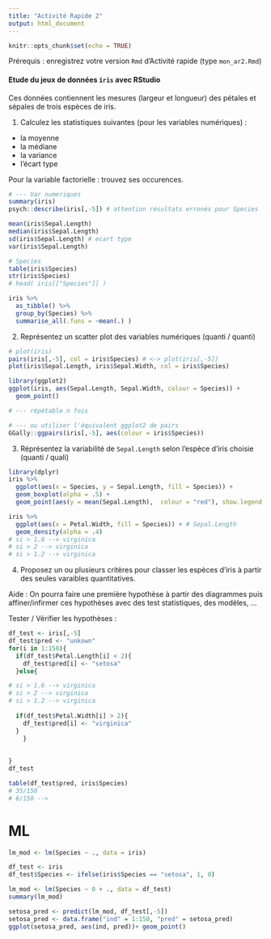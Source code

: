 ```yaml
---
title: "Activité Rapide 2"
output: html_document
---
```


```r
knitr::opts_chunk$set(echo = TRUE)
```

Prérequis : enregistrez votre version `Rmd` d'Activité rapide (type `mon_ar2.Rmd`)


#### Etude du jeux de données `iris` avec RStudio

Ces données contiennent les mesures (largeur et longueur) des pétales et sépales de trois espèces de iris.

1) Calculez les statistiques suivantes (pour les variables numériques) :

  * la moyenne
  * la médiane
  * la variance
  * l'écart type
  
  Pour la variable factorielle : trouvez ses occurences.
  
```r
# --- Var numeriques
summary(iris)
psych::describe(iris[,-5]) # attention résultats erronés pour Species

mean(iris$Sepal.Length)
median(iris$Sepal.Length)
sd(iris$Sepal.Length) # ecart type
var(iris$Sepal.Length)

# Species
table(iris$Species)
str(iris$Species)
# head( iris[["Species"]] )

iris %>% 
  as_tibble() %>% 
  group_by(Species) %>% 
  summarise_all(.funs = ~mean(.) )
```
  
  
2) Représentez un scatter plot des variables numériques (quanti / quanti)


```r
# plot(iris)
pairs(iris[,-5], col = iris$Species) # <-> plot(iris[,-5])
plot(iris$Sepal.Length, iris$Sepal.Width, col = iris$Species)
```


```r
library(ggplot2)
ggplot(iris, aes(Sepal.Length, Sepal.Width, colour = Species)) +
  geom_point()

# --- répétable n fois
```


```r
# --- ou utiliser l'équivalent ggplot2 de pairs 
GGally::ggpairs(iris[,-5], aes(colour = iris$Species)) 
```


3) Réprésentez la variabilité de `Sepal.Length` selon l'espèce d'iris choisie (quanti / quali)


```r
library(dplyr)
iris %>% 
  ggplot(aes(x = Species, y = Sepal.Length, fill = Species)) +
  geom_boxplot(alpha = .5) +
  geom_point(aes(y = mean(Sepal.Length),  colour = "red"), show.legend = FALSE)

iris %>% 
  ggplot(aes(x = Petal.Width, fill = Species)) + # Sepal.Length
  geom_density(alpha = .4)
# si > 1.6 --> virginica
# si > 2 --> virginica
# si > 1.2 --> virginica
```


4) Proposez un ou plusieurs critères pour classer les espèces d'iris à partir des seules varaibles quantitatives.

Aide : On pourra faire une première hypothèse à partir des diagrammes puis affiner/infirmer ces hypothèses avec des test statistiques, des modèles, ...


Tester / Vérifier les hypothèses :

```r
df_test <- iris[,-5]
df_test$pred <- "unkown"
for(i in 1:150){
  if(df_test$Petal.Length[i] < 2){
    df_test$pred[i] <- "setosa"
  }else{

# si > 1.6 --> virginica
# si > 2 --> virginica
# si > 1.2 --> virginica
    
  if(df_test$Petal.Width[i] > 2){
    df_test$pred[i] <- "virginica"
  }
    }
    
  
}
df_test

table(df_test$pred, iris$Species)
# 35/150
# 6/150 --> 
```

# ML

```r
lm_mod <- lm(Species ~ ., data = iris)

df_test <- iris
df_test$Species <- ifelse(iris$Species == "setosa", 1, 0)

lm_mod <- lm(Species ~ 0 + ., data = df_test)
summary(lm_mod)

setosa_pred <- predict(lm_mod, df_test[,-5])
setosa_pred <- data.frame("ind" = 1:150, "pred" = setosa_pred)
ggplot(setosa_pred, aes(ind, pred))+ geom_point()
```



